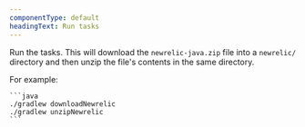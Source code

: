 ```yaml
---
componentType: default
headingText: Run tasks
---
```


Run the tasks. This will download the `newrelic-java.zip` file into a `newrelic/` directory and then unzip the file's contents in the same directory.

For example:

    ```java
    ./gradlew downloadNewrelic
    ./gradlew unzipNewrelic
    ```
